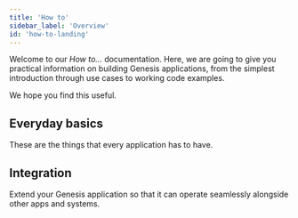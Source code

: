 ```yaml
---
title: 'How to'
sidebar_label: 'Overview'
id: 'how-to-landing'
---
```



Welcome to our *How to...* documentation. Here, we are going to give you practical information on building Genesis applications, from the simplest introduction through use cases to working code examples.

We hope you find this useful.


## Everyday basics
These are the things that every application has to have.

<Grid container>
    <Grid item xs={12} md={6} sx={{padding: '1%'}}>
        <QuickCard heading="Set up authorisation" link="../how-to/ht-auth/" text="Understand the principles of authorising your users at every level.">
        </QuickCard>
    </Grid>
    <Grid item xs={12} md={6} sx={{padding: '1%'}}>
        <QuickCard heading="Join tables and expose them" link="../how-to/ht-join-expose/" text="Join tables to create views - useful ways of looking at data. Then create queries so that these can be displayed at the front end.">
        </QuickCard>
    </Grid>
    <Grid item xs={12} md={6} sx={{padding: '1%'}}>
        <QuickCard heading="Create a simple front end" link="../how-to/ht-front-end-simple/" text="See how to create pages and insert different types ofdisplay and interaction.">
        </QuickCard>
    </Grid>
    <Grid item xs={12} md={6} sx={{padding: '1%'}}>
        <QuickCard heading="Use one field in many tables" link="../how-to/ht-shareable-enums/" text="You don't want to declare the same field multiple times. You can declare it once and use it any table you like. See our example of an enum.">
        </QuickCard>
    </Grid>
</Grid>

## Integration

Extend your Genesis application so that it can operate seamlessly alongside other apps and systems.

<Grid container>
    <Grid item xs={12} md={6} sx={{padding: '1%'}}>
        <QuickCard heading="Running an example app" link="../how-to/ht-run-examples/" text="Find out how to clone, build and run our example apps.">
        </QuickCard>
    </Grid>
    <Grid item xs={12} md={6} sx={{padding: '1%'}}>
        <QuickCard heading="Ingesting CSV files" link="../how-to/ht-ingest-csv/" text="Receive CSV files from an external source and update your database in the relevant way.">
        </QuickCard>
    </Grid>
    <Grid item xs={12} md={6} sx={{padding: '1%'}}>
        <QuickCard heading="Interoperate with other front ends" link="../how-to/ht-fdc3/" text="Use the FDC3 standard for front-end interoperability; enable your users to click between your Genesis app and other front-end applications. ">
        </QuickCard>
    </Grid>
    <Grid item xs={12} md={6} sx={{padding: '1%'}}>
        <QuickCard heading="Testing" link="../how-to/ht-prepare-test/" text="Find out how to prepare your system for automated testing. ">
        </QuickCard>
    </Grid>
</Grid>




